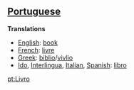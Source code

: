 ==[[Portuguese]]==

'''Translations'''

*[[English]]: [[book]]
*[[French]]: [[livre]]
*[[Greek]]: [[biblio]]/[[vivlio]]
*[[Ido]], [[Interlingua]], [[Italian]], [[Spanish]]: [[libro]]

[[pt:Livro]]